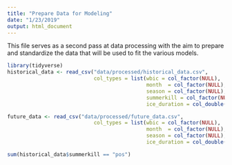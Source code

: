 ```yaml
---
title: "Prepare Data for Modeling"
date: "1/23/2019"
output: html_document
---
```


This file serves as a second pass at data processing with the aim to prepare and standardize the data that will be used to fit the various models.

```r
library(tidyverse)
historical_data <- read_csv("data/processed/historical_data.csv",
                            col_types = list(wbic = col_factor(NULL),
                                             month  = col_factor(NULL),
                                             season = col_factor(NULL),
                                             summerkill = col_factor(NULL),
                                             ice_duration = col_double()))

future_data <- read_csv("data/processed/future_data.csv",
                            col_types = list(wbic = col_factor(NULL),
                                             month  = col_factor(NULL),
                                             season = col_factor(NULL),
                                             ice_duration = col_double()))
```


```r
sum(historical_data$summerkill == "pos")
```

 




